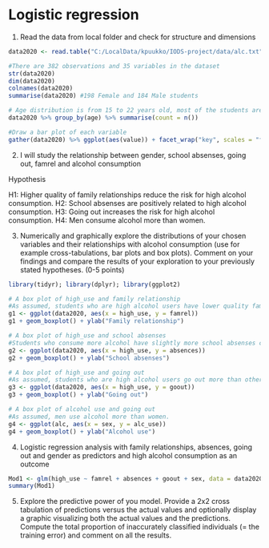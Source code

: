 # Logistic regression

1. Read the data from local folder and check for structure and dimensions

```r

data2020 <- read.table("C:/LocalData/kpuukko/IODS-project/data/alc.txt", sep="\t")

#There are 382 observations and 35 variables in the dataset
str(data2020)
dim(data2020)
colnames(data2020)
summarise(data2020) #198 Female and 184 Male students

# Age distribution is from 15 to 22 years old, most of the students are 16 or 17 years old. 
data2020 %>% group_by(age) %>% summarise(count = n())

#Draw a bar plot of each variable
gather(data2020) %>% ggplot(aes(value)) + facet_wrap("key", scales = "free") + geom_bar()

```
2. I will study the relationship between gender, school absenses, going out, famrel and alcohol consumption

Hypothesis

H1: Higher quality of family relationships reduce the risk for high alcohol consumption. 
H2: School absenses are positively related to high alcohol consumption. 
H3: Going out increases the risk for high alcohol consumption.
H4: Men consume alcohol more than women. 

3. Numerically and graphically explore the distributions of your chosen variables and their relationships with alcohol consumption (use for example cross-tabulations, bar plots and box plots). Comment on your findings and compare the results of your exploration to your previously stated hypotheses. (0-5 points)

```r

library(tidyr); library(dplyr); library(ggplot2)

# A box plot of high_use and family relationship
#As assumed, students who are high alcohol users have lower quality family relationships. 
g1 <- ggplot(data2020, aes(x = high_use, y = famrel))
g1 + geom_boxplot() + ylab("Family relationship")

# A box plot of high_use and school absenses
#Students who consume more alcohol have slightly more school absenses compared to students who are not high users. However, the differences between the groups appears really small. 
g2 <- ggplot(data2020, aes(x = high_use, y = absences))
g2 + geom_boxplot() + ylab("School absenses")

# A box plot of high_use and going out
#As assumed, students who are high alcohol users go out more than other students.  
g3 <- ggplot(data2020, aes(x = high_use, y = goout))
g3 + geom_boxplot() + ylab("Going out")

# A box plot of alcohol use and going out
#As assumed, men use alcohol more than women.  
g4 <- ggplot(alc, aes(x = sex, y = alc_use))
g4 + geom_boxplot() + ylab("Alcohol use")
```
4. Logistic regression analysis with family relationships, absences, going out and gender as predictors and high alcohol consumption as an outcome 

```r

Mod1 <- glm(high_use ~ famrel + absences + goout + sex, data = data2020, family = "binomial")
summary(Mod1)

```
5. Explore the predictive power of you model. Provide a 2x2 cross tabulation of predictions versus the actual values and optionally display a graphic visualizing both the actual values and the predictions. Compute the total proportion of inaccurately classified individuals (= the training error) and comment on all the results. 

```r

```
 

